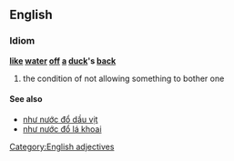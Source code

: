 {{cleanup|Definition is terrible! Adjective?}}
==English==
===Idiom===
'''[[like]] [[water]] [[off]] [[a]] [[duck]]'s [[back]]'''

# {{simile}} the condition of not allowing something to bother one

====See also====
*[[như nước đổ dầu vịt]]<!--Vietnamese: like water off a duck's head-->
*[[như nước đổ lá khoai]]<!--Vietnamese: like water off a taro leaf-->

[[Category:English adjectives]]
